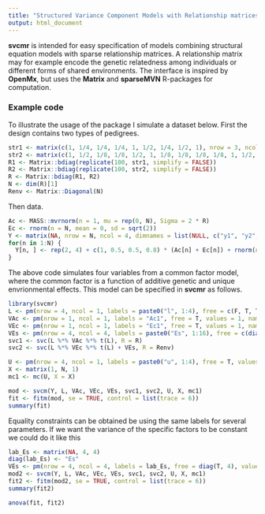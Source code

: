 ```yaml
---
title: "Structured Variance Component Models with Relationship matrices"
output: html_document
---
```


**svcmr** is intended for easy specification of models combining structural equation models with sparse relationship matrices. A relationship matrix may for example encode the genetic relatedness among individuals or different forms of shared environments. The interface is inspired by **OpenMx**, but uses the **Matrix** and **sparseMVN** R-packages for computation. 

### Example code
To illustrate the usage of the package I simulate a dataset below. First the design contains two types of pedigrees.
```r
str1 <- matrix(c(1, 1/4, 1/4, 1/4, 1, 1/2, 1/4, 1/2, 1), nrow = 3, ncol = 3)
str2 <- matrix(c(1, 1/2, 1/8, 1/8, 1/2, 1, 1/8, 1/8, 1/8, 1/8, 1, 1/2, 1/8, 1/8, 1/2, 1), nrow = 4, ncol = 4)
R1 <- Matrix::bdiag(replicate(100, str1, simplify = FALSE))
R2 <- Matrix::bdiag(replicate(100, str2, simplify = FALSE))
R <- Matrix::bdiag(R1, R2)
N <- dim(R)[1]
Renv <- Matrix::Diagonal(N)
```
Then data.
```r
Ac <- MASS::mvrnorm(n = 1, mu = rep(0, N), Sigma = 2 * R)
Ec <- rnorm(n = N, mean = 0, sd = sqrt(2))
Y <- matrix(NA, nrow = N, ncol = 4, dimnames = list(NULL, c("y1", "y2", "y3", "y4")))
for(n in 1:N) {
  Y[n, ] <- rep(2, 4) + c(1, 0.5, 0.5, 0.8) * (Ac[n] + Ec[n]) + rnorm(n = 4, mean = 0, sd = 1)
}
```
The above code simulates four variables from a common factor model, where the common factor is a function of additive genetic and unique envrionmental effects. This model can be specified in **svcmr** as follows.
```r
library(svcmr)
L <- pm(nrow = 4, ncol = 1, labels = paste0("l", 1:4), free = c(F, T, T, T), values = 1, name = "L")
VAc <- pm(nrow = 1, ncol = 1, labels = "Ac1", free = T, values = 1, name = "VAc")
VEc <- pm(nrow = 1, ncol = 1, labels = "Ec1", free = T, values = 1, name = "VEc")
VEs <- pm(nrow = 4, ncol = 4, labels = paste0("Es", 1:16), free = c(diag(T, 4)), values = diag(1, 4), name = "VEs")
svc1 <- svc(L %*% VAc %*% t(L), R = R)
svc2 <- svc(L %*% VEc %*% t(L) + VEs, R = Renv)

U <- pm(nrow = 4, ncol = 1, labels = paste0("u", 1:4), free = T, values = 0, name = "U")
X <- matrix(1, N, 1)
mc1 <- mc(U, X = X)

mod <- svcm(Y, L, VAc, VEc, VEs, svc1, svc2, U, X, mc1)
fit <- fitm(mod, se = TRUE, control = list(trace = 6))
summary(fit)
```

Equality constraints can be obtained be using the same labels for several parameters. If we want the variance of the specific factors to be constant we could do it like this
```r
lab_Es <- matrix(NA, 4, 4)
diag(lab_Es) <- "Es"
VEs <- pm(nrow = 4, ncol = 4, labels = lab_Es, free = diag(T, 4), values = diag(1, 4), name = "VEs")
mod2 <- svcm(Y, L, VAc, VEc, VEs, svc1, svc2, U, X, mc1)
fit2 <- fitm(mod2, se = TRUE, control = list(trace = 6))
summary(fit2)

```

```r
anova(fit, fit2)
```

